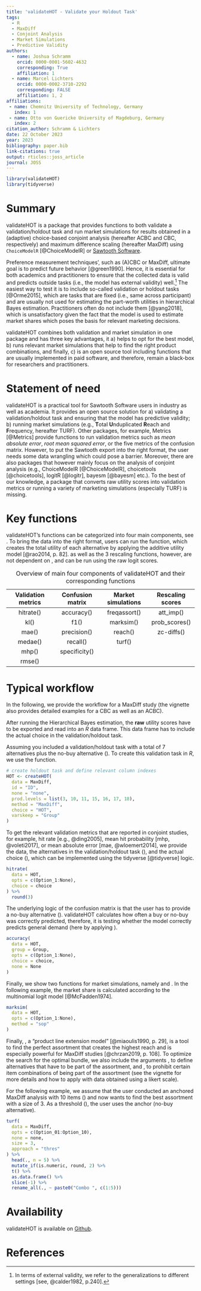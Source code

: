 ```yaml
---
title: 'validateHOT - Validate your Holdout Task'
tags:
  - R
  - MaxDiff
  - Conjoint Analysis
  - Market Simulations
  - Predictive Validity
authors:
  - name: Joshua Schramm
    orcid: 0000-0001-5602-4632
    corresponding: True
    affiliation: 1
  - name: Marcel Lichters
    orcid: 0000-0002-3710-2292
    corresponding: FALSE
    affiliation: 1, 2    
affiliations:
 - name: Chemnitz University of Technology, Germany
   index: 1
 - name: Otto von Guericke University of Magdeburg, Germany
   index: 2
citation_author: Schramm & Lichters
date: 22 October 2023
year: 2023
bibliography: paper.bib
link-citations: true
output: rticles::joss_article
journal: JOSS
---
```


```{=tex}
\setlength{\headheight}{63.55022pt}
\addtolength{\topmargin}{-0.95425pt}
\newcommand{\colcod}[1]{\texttt{\color{purple}#1}}
```
```r
library(validateHOT)
library(tidyverse)
```

# Summary

validateHOT is a package that provides functions to both validate a validation/holdout task and run market simulations for results obtained in a (adaptive) choice-based conjoint analysis (hereafter ACBC and CBC, respectively) and maximum difference scaling (hereafter MaxDiff) using `ChoiceModelR` [@ChoiceModelR] or [Sawtooth Software](https://sawtoothsoftware.com/).

Preference measurement techniques', such as (A)CBC or MaxDiff, ultimate goal is to predict future behavior [@green1990]. Hence, it is essential for both academics and practitioners to ensure that the collected data is valid and predicts outside tasks (i.e., the model has external validity) well.[^1] The easiest way to test it is to include so-called validation or holdout tasks [@Orme2015], which are tasks that are fixed (i.e., same across participant) and are usually not used for estimating the part-worth utilities in hierarchical Bayes estimation. Practitioners often do not include them [@yang2018], which is unsatisfactory given the fact that the model is used to estimate market shares which poses the basis for relevant marketing decisions.

[^1]: In terms of external validity, we refer to the generalizations to different settings [see, @calder1982, p.240]. 

validateHOT combines both validation and market simulation in one package and has three key advantages, it a) helps to opt for the best model, b) runs relevant market simulations that help to find the right product combinations, and finally, c) is an open source tool including functions that are usually implemented in paid software, and therefore, remain a black-box for researchers and practitioners.

# Statement of need

validateHOT is a practical tool for Sawtooth Software users in industry as well as academia. It provides an open source solution for a) validating a validation/holdout task and ensuring that the model has predictive validity; b) running market simulations (e.g., **T**otal **U**nduplicated **R**each and **F**requency, hereafter TURF). Other packages, for example, Metrics [@Metrics] provide functions to run validation metrics such as *mean absolute error*, *root mean squared error*, or the five metrics of the confusion matrix. However, to put the Sawtooth export into the right format, the user needs some data wrangling which could pose a barrier. Moreover, there are also packages that however mainly focus on the analysis of conjoint analysis (e.g., ChoiceModelR [@ChoiceModelR], choicetools [@choicetools], logitR [@logitr], bayesm [@bayesm] etc.). To the best of our knowledge, a package that converts raw utility scores into validation metrics or running a variety of marketing simulations (especially TURF) is missing. 

# Key functions

validateHOT's functions can be categorized into four main components, see \autoref{tab:table1}. To bring the data into the right format, users can run the \texttt{\color{purple}createHOT} function, which creates the total utility of each alternative by applying the additive utility model [@rao2014, p. 82]. \colcod{turf} as well as the 3 rescaling functions, however, are not dependent on \texttt{\color{purple}createHOT}, and can be run using the raw logit scores.

| Validation metrics | Confusion matrix | Market simulations | Rescaling scores |
|:----------------:|:----------------:|:----------------:|:----------------:|
|     hitrate()      |    accuracy()    |    freqassort()    |    att_imp()     |
|        kl()        |       f1()       |     marksim()      |  prob_scores()   |
|       mae()        |   precision()    |      reach()       |    zc-diffs()    |
|      medae()       |     recall()     |       turf()       |                  |
|       mhp()        |  specificity()   |                    |                  |
|       rmse()       |                  |                    |                  |

: Overview of main four components of validateHOT and their corresponding functions \label{tab:table1}

# Typical workflow

In the following, we provide the workflow for a MaxDiff study (the vignette also provides detailed examples for a CBC as well as an ACBC).

After running the Hierarchical Bayes estimation, the **raw** utility scores have to be exported and read into an *R* data frame. This data frame has to include the actual choice in the validation/holdout task.

Assuming you included a validation/holdout task with a total of 7 alternatives plus the no-buy alternative (\texttt{\color{purple}none}). To create this validation task in *R*, we use the \texttt{\color{purple}createHOT} function.

```r
# create holdout task and define relevant column indexes
HOT <- createHOT(
  data = MaxDiff, 
  id = "ID", 
  none = "none", 
  prod.levels = list(3, 10, 11, 15, 16, 17, 18), 
  method = "MaxDiff", 
  choice = "HOT", 
  varskeep = "Group"
)
```

To get the relevant validation metrics that are reported in conjoint studies, for example, hit rate [e.g., @ding2005], mean hit probability [mhp, @voleti2017], or mean absolute error [mae, @wloemert2014], we provide the data, the alternatives in the validation/holdout task (\texttt{\color{purple}opts}), and the actual choice (\texttt{\color{purple}choice}), which can be implemented using the tidyverse [@tidyverse] logic.

```r
hitrate(
  data = HOT, 
  opts = c(Option_1:None), 
  choice = choice 
) %>%
  round(3)
```

The underlying logic of the confusion matrix is that the user has to provide a no-buy alternative (\texttt{\color{purple}none}). validateHOT calculates how often a buy or no-buy was correctly predicted, therefore, it is testing whether the model correctly predicts general demand (here by applying \texttt{\color{purple}accuracy}).

```r
accuracy(
  data = HOT, 
  group = Group, 
  opts = c(Option_1:None), 
  choice = choice, 
  none = None 
)
```

Finally, we show two functions for market simulations, namely \texttt{\color{purple}marksim} and \texttt{\color{purple}turf}. In the following example, the market share is calculated according to the multinomial logit model [@McFadden1974].

```r
marksim(
  data = HOT,
  opts = c(Option_1:None),
  method = "sop"
)
```

Finally, \texttt{\color{purple}turf}, a "product line extension model" [@miaoulis1990, p. 29], is a tool to find the perfect assortment that creates the highest reach and is especially powerful for MaxDiff studies [@chrzan2019, p. 108]. To optimize the search for the optimal bundle, we also include the arguments \texttt{\color{purple}fixed}, to define alternatives that have to be part of the assortment, and \texttt{\color{purple}prohib}, to prohibit certain item combinations of being part of the assortment (see the vignette for more details and how to apply \texttt{\color{purple}turf} with data obtained using a likert scale).

For the following example, we assume that the user conducted an anchored MaxDiff analysis with 10 items (\texttt{\color{purple}opts}) and now wants to find the best assortment with a size of 3. As a threshold (\texttt{\color{purple}none}), the user uses the anchor (no-buy alternative).

```r
turf(
  data = MaxDiff, 
  opts = c(Option_01:Option_10),
  none = none, 
  size = 3, 
  approach = "thres" 
) %>%
  head(., n = 5) %>%
  mutate_if(is.numeric, round, 2) %>%
  t() %>%
  as.data.frame() %>%
  slice(-1) %>%
  rename_all(., ~ paste0("Combo ", c(1:5)))
```

# Availability

validateHOT is available on [Github](https://github.com/JoshSchramm94/validateHOT).

# References

